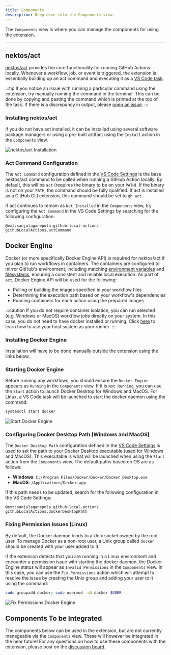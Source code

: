 ```yaml
---
title: Components
description: Deep dive into the Components view.
---
```



The `Components` view is where you can manage the components for using the extension.

<CardGrid>
   <LinkCard title="🛠️ nektos/act" href="#nektosact" description="Act the is the CLI tool which will be used for actually running your workflows locally."/>
   <LinkCard title="🐋 Docker Engine" href="#docker-engine" description="Docker Engine is required for act to function as it uses Docker to handle workflow execution."/>
</CardGrid>

---

## nektos/act

[nektos/act](https://github.com/nektos/act) provides the core functionality for running GitHub Actions locally. Whenever a workflow, job, or event is triggered, the extension is essentially building up an act command and executing it as a [VS Code task](https://code.visualstudio.com/docs/editor/tasks). 

:::tip
If you notice an issue with running a particular command using the extension, try manually running the command in the terminal. This can be done by copying and pasting the command which is printed at the top of the task. If there is a discrepancy in output, please [open an issue](https://github.com/SanjulaGanepola/github-local-actions/issues).
:::

### Installing nektos/act

If you do not have act installed, it can be installed using several software package managers or using a pre-built artifact using the `Install` action in the `Components` view. 

![nektos/act Installation](../../../assets/nektos-act-installation.png)

### Act Command Configuration

The `Act Command` configuration defined in the [VS Code Settings](https://code.visualstudio.com/docs/getstarted/settings) is the base nektos/act command to be called when running a GitHub Action locally. By default, this will be `act` (requires the binary to be on your `PATH`). If the binary is not on your `PATH`, the command should be fully qualified. If act is installed as a GitHub CLI extension, this command should be set to `gh act`.

If act continues to remain as `Not Installed` in the `Components` view, try configuring the `Act Command` in the VS Code Settings by searching for the following configuration:

```log
@ext:sanjulaganepola.github-local-actions githubLocalActions.actCommand
```

## Docker Engine

Docker (or more specifically Docker Engine API) is required for nektos/act if you plan to run workflows in containers. The containers are configured to mirror GitHub's environment, including matching [environment variables](https://docs.github.com/en/actions/writing-workflows/choosing-what-your-workflow-does/store-information-in-variables#default-environment-variables) and [filesystems](https://docs.github.com/en/actions/using-github-hosted-runners/using-github-hosted-runners#file-systems), ensuring a consistent and reliable local execution. As part of `act`, Docker Engine API will be used for the following:
    
* Pulling or building the images specified in your workflow files
* Determining the execution path based on your workflow's dependencies
* Running containers for each action using the prepared images

:::caution
If you do not require container isolation, you can run selected (e.g. Windows or MacOS) workflow jobs directly on your system. In this case, you do not need to have docker installed or running. Click <a href="/docs/usage/settings#runners">here</a> to learn how to use your host system as your runner.
:::

### Installing Docker Engine

Installation will have to be done manually outside the extension using the links below.

<CardGrid>
   <LinkCard title="Docker Desktop on Windows" href="https://docs.docker.com/desktop/setup/install/mac-install/"/>
   <LinkCard title="Docker Desktop on MacOS" href="https://docs.docker.com/desktop/setup/install/windows-install/"/>
   <LinkCard title="Docker Engine on Linux" href="https://docs.docker.com/engine/install/"/>
</CardGrid>

### Starting Docker Engine

Before running any workflows, you should ensure the `Docker Engine` appears as `Running` in the `Components` view. If it is `Not Running`, you can use the `Start` action to launch Docker Desktop for Windows and MacOS. For Linux, a VS Code task will be launched to start the docker daemon using the command:

```sh
systemctl start docker
```

![Start Docker Engine](../../../assets/start-docker-engine.png)

### Configuring Docker Desktop Path (Windows and MacOS)

The `Docker Desktop Path` configuration defined in the [VS Code Settings](https://code.visualstudio.com/docs/getstarted/settings) is used to set the path to your Docker Desktop executable (used for Windows and MacOS). This executable is what will be launched when using the `Start` action from the `Components` view. The default paths based on OS are as follows:

* **Windows**: `C:/Program Files/Docker/Docker/Docker Desktop.exe`
* **MacOS**: `/Applications/Docker.app`

If this path needs to be updated, search for the following configuration in the VS Code Settings:

```log
@ext:sanjulaganepola.github-local-actions githubLocalActions.dockerDesktopPath
```

### Fixing Permission Issues (Linux)

By default, the Docker daemon binds to a Unix socket owned by the root user. To manage Docker as a non-root user, a Unix group called `docker` should be created with your user added to it.

If the extension detects that you are running in a Linux environment and encounter a permission issue with starting the docker daemon, the Docker Engine status will appear as `Invalid Permissions` in the `Components` view. In this case, you can use the `Fix Permissions` action which will attempt to resolve the issue by creating the Unix group and adding your user to it using the command:

```sh
sudo groupadd docker; sudo usermod -aG docker $USER
```

![Fix Permissions Docker Engine](../../../assets/fix-permissions-docker-engine.png)

## Components To be Integrated

The components below can be used in the extension, but are not currently manageable via the `Components` view. These will however be integrated in the near future! For any questions on how to use these components with the extension, please post on the [discussion board](https://github.com/SanjulaGanepola/github-local-actions/discussions).

<LinkCard title="🗄️ Runner.Client" href="https://github.com/christopherhx/runner.server" description="Runner.Client is an alternative CLI tool to nektos/act for also running GitHub Actions locally."/>